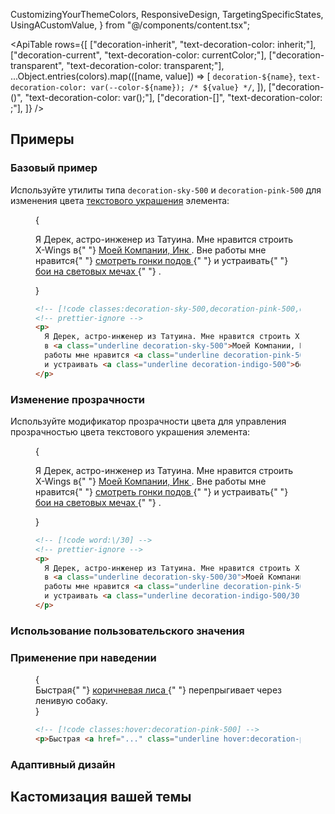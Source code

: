   CustomizingYourThemeColors,
  ResponsiveDesign,
  TargetingSpecificStates,
  UsingACustomValue,
} from "@/components/content.tsx";


<ApiTable
  rows={[
    ["decoration-inherit", "text-decoration-color: inherit;"],
    ["decoration-current", "text-decoration-color: currentColor;"],
    ["decoration-transparent", "text-decoration-color: transparent;"],
    ...Object.entries(colors).map(([name, value]) => [
      `decoration-${name}`,
      `text-decoration-color: var(--color-${name}); /* ${value} */`,
    ]),
    ["decoration-(<custom-property>)", "text-decoration-color: var(<custom-property>);"],
    ["decoration-[<value>]", "text-decoration-color: <value>;"],
  ]}
/>

## Примеры

### Базовый пример

Используйте утилиты типа `decoration-sky-500` и `decoration-pink-500` для изменения цвета [текстового украшения](/docs/text-decoration-line) элемента:

<Figure>

<Example padding={false}>
  {
    <p className="mx-auto max-w-sm gap-4 p-8 text-sm/6 text-gray-900 dark:text-gray-200">
      Я Дерек, астро-инженер из Татуина. Мне нравится строить X-Wings в{" "}
      <a href="#" className="font-bold underline decoration-sky-500 decoration-2 dark:text-gray-200">
        Моей Компании, Инк
      </a>
      . Вне работы мне нравится{" "}
      <a href="#" className="font-bold underline decoration-pink-500 decoration-2 dark:text-gray-200">
        смотреть гонки подов
      </a>{" "}
      и устраивать{" "}
      <a href="#" className="font-bold underline decoration-indigo-500 decoration-2 dark:text-gray-200">
        бои на световых мечах
      </a>{" "}
      .
    </p>
  }
</Example>

```html
<!-- [!code classes:decoration-sky-500,decoration-pink-500,decoration-indigo-500] -->
<!-- prettier-ignore -->
<p>
  Я Дерек, астро-инженер из Татуина. Мне нравится строить X-Wings
  в <a class="underline decoration-sky-500">Моей Компании, Инк</a>. Вне
  работы мне нравится <a class="underline decoration-pink-500">смотреть гонки подов</a>
  и устраивать <a class="underline decoration-indigo-500">бои на световых мечах</a>.
</p>
```

</Figure>

### Изменение прозрачности

Используйте модификатор прозрачности цвета для управления прозрачностью цвета текстового украшения элемента:

<Figure>

<Example padding={false}>
  {
    <p className="mx-auto max-w-sm gap-4 p-8 text-sm/6 text-gray-900 dark:text-gray-200">
      Я Дерек, астро-инженер из Татуина. Мне нравится строить X-Wings в{" "}
      <a href="#" className="font-bold underline decoration-sky-500/30 decoration-2 dark:text-gray-200">
        Моей Компании, Инк
      </a>
      . Вне работы мне нравится{" "}
      <a href="#" className="font-bold underline decoration-pink-500/30 decoration-2 dark:text-gray-200">
        смотреть гонки подов
      </a>{" "}
      и устраивать{" "}
      <a href="#" className="font-bold underline decoration-indigo-500/30 decoration-2 dark:text-gray-200">
        бои на световых мечах
      </a>{" "}
      .
    </p>
  }
</Example>

```html
<!-- [!code word:\/30] -->
<!-- prettier-ignore -->
<p>
  Я Дерек, астро-инженер из Татуина. Мне нравится строить X-Wings
  в <a class="underline decoration-sky-500/30">Моей Компании, Инк</a>. Вне
  работы мне нравится <a class="underline decoration-pink-500/30">смотреть гонки подов</a>
  и устраивать <a class="underline decoration-indigo-500/30">бои на световых мечах</a>.
</p>
```

</Figure>

### Использование пользовательского значения

<UsingACustomValue element="p" utility="decoration" name="text decoration color" value="#50d71e" variable="color" />

### Применение при наведении

<TargetingSpecificStates property="text-decoration-color">

<Figure hint="Наведите на текст, чтобы увидеть ожидаемое поведение">

<Example>
  {
    <div className="text-center text-lg font-medium text-gray-900 no-underline dark:text-gray-200">
      Быстрая{" "}
      <a
        href="https://en.wikipedia.org/wiki/The_quick_brown_fox_jumps_over_the_lazy_dog"
        target="blank"
        className="underline hover:decoration-pink-500"
      >
        коричневая лиса
      </a>{" "}
      перепрыгивает через ленивую собаку.
    </div>
  }
</Example>

```html
<!-- [!code classes:hover:decoration-pink-500] -->
<p>Быстрая <a href="..." class="underline hover:decoration-pink-500 ...">коричневая лиса</a> перепрыгивает через ленивую собаку.</p>
```

</Figure>

</TargetingSpecificStates>

### Адаптивный дизайн

<ResponsiveDesign
  element="p"
  property="text-decoration-color"
  defaultClass="underline decoration-sky-600"
  featuredClass="decoration-blue-400"
/>

## Кастомизация вашей темы

<CustomizingYourThemeColors element="p" utility="decoration" />
